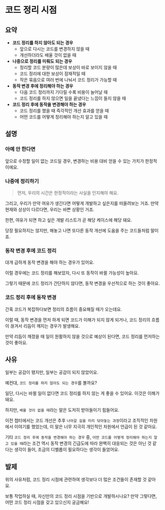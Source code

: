 # 코드 정리 시점

## 요약

- **코드 정리를 하지 않아도 되는 경우**
  - 앞으로 다시는 코드를 변경하지 않을 때
  - 개선하더라도 배울 것이 없을 때
- **나중으로 정리를 미뤄도 되는 경우**
  - 정리할 코드 분량이 많은데 보상이 바로 보이지 않을 때
  - 코드 정리에 대한 보상이 잠재적일 때
  - 작은 묶음으로 여러 번에 나눠서 코드 정리가 가능할 때
- **동작 변경 후에 정리해야 하는 경우**
  - 다음 코드 정리까지 기다릴 수록 비용이 늘어날 때
  - 코드 정리를 하지 않으면 일을 끝냈다는 느낌이 들지 않을 때
- **코드 정리 후에 동작을 변경해야 하는 경우**
  - 코드 정리를 했을 때 즉각적인 개선 효과를 얻을 때
  - 어떤 코드를 어떻게 정리해야 하는지 알고 있을 때

## 설명

### 아예 안 한다면

앞으로 수정할 일이 없는 코드일 경우, 변경하는 비용 대비 얻을 수 있는 가치가 한정적이에요.

### 나중에 정리하기

> 먼저, 우리의 시간은 한정적이라는 사실을 인지해야 해요.

그리고, 우리가 만약 여유가 생긴다면 어떻게 개발하고 싶은지를 떠올려보는 거죠. 만약 현재와 상상이 다르다면, 우리는 바쁜 상황인 거죠.

한편, 여유가 되면 하고 싶은 개발 리스트가 곧 해당 케이스에 해당 돼요.

당장 필요하지는 않지만, 해놓고 나면 또다른 동작 개선에 도움을 주는 코드들처럼 말이죠.

### 동작 변경 후에 코드 정리

대개 급하게 동작 변경을 해야 하는 경우가 있어요.

이럴 경우에는 코드 정리를 해보았자, 다시 또 동작이 바뀔 가능성이 높아요.

그렇기 때문에 코드 정리가 간단하지 않다면, 동작 변경을 우선적으로 하는 것이 좋아요.

### 코드 정리 후에 동작 변경

간혹 코드가 복잡하다보면 정리의 흐름이 중요해질 때가 오는데요.

이럴 때, 동작 변경을 먼저 하게 되면 코드가 이해가 되지 않게 되거나, 코드 정리의 흐름이 끊겨서 리듬이 깨지는 경우가 발생해요.

만약 리듬이 깨졌을 때 일이 원활하지 않을 것으로 예상이 된다면, 코드 정리를 먼저하는 것이 좋아요.

## 사유

일부는 공감이 됐지만, 일부는 공감이 되지 않았어요.

예컨대, `코드 정리를 하지 않아도 되는 경우`를 볼까요?

일단, 다시는 바뀔 일이 없다면 코드 정리를 하지 않는 게 좋을 수 있어요. 이것은 이해가 돼요.

하지만, `배울 것이 없을 때`라는 말은 도저히 받아들이기 힘들어요.

이전 챕터에서는 코드 개선은 추후 `나아갈 길을 미리 닦아놓는 과정`이라고 조직적인 차원에서 이야기를 했었는데, 이 말은 너무 지극히 개인적인 차원에서 언급이 된 것 같아요.

기타 `코드 정리 후에 동작을 변경해야 하는 경우` 중, `어떤 코드를 어떻게 정리해야 하는지 알고 있을 때`라는 조건 역시 동작 변경의 긴급도에 따라 완벽히 대응되는 것은 아닌 것 같다는 생각이 들어, 조금의 디벨롭이 필요하다는 생각이 들었어요.

## 발제

위의 사유처럼, 코드 정리 시점에 관련하여 생각보다 더 많은 조건들이 존재할 것 같아요.

보통 작업하실 때, 자신만의 코드 정리 시점을 기반으로 개발하시나요? 만약 그렇다면, 어떤 코드 정리 시점을 갖고 있으신지 궁금해요!

